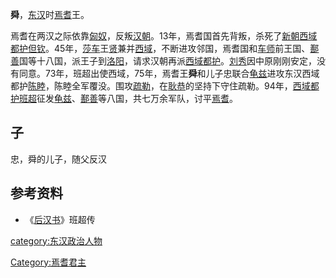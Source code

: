 '''舜'''，[[东汉|东汉]]时[[焉耆|焉耆]]王。

焉耆在两汉之际依靠[[匈奴|匈奴]]，反叛[[汉朝|汉朝]]。13年，焉耆国首先背叛，杀死了[[新朝|新朝]][[西域都护|西域都护]][[但钦|但钦]]。45年，[[莎车|莎车]]王[[贤_(莎车)|贤]]兼并[[西域|西域]]，不断进攻邻国，焉耆国和[[车师|车师]]前王国、[[鄯善|鄯善]]国等十八国，派王子到[[洛阳|洛阳]]，请求汉朝再派[[西域都护|西域都护]]。[[刘秀|刘秀]]因中原刚刚安定，没有同意。73年，班超出使西域，75年，焉耆王'''舜'''和儿子忠联合[[龟兹|龟兹]]进攻东汉西域都护[[陈睦|陈睦]]，陈睦全军覆没。围攻[[疏勒|疏勒]]，在[[耿恭|耿恭]]的坚持下守住疏勒。94年，[[西域都护|西域都护]][[班超|班超]]征发[[龟兹|龟兹]]、[[鄯善|鄯善]]等八国，共七万余军队，讨平[[焉耆|焉耆]]。
==子==
忠，舜的儿子，随父反汉
==参考资料==
*《[[后汉书|后汉书]]》班超传
{{start box}}
{{s-before|不详}}
{{s-title|[[焉耆|焉耆]][[国王|国王]]|75年左右}}
{{s-after|[[广_(焉耆)|广]]}}
{{end box}}
[[Category:焉耆君主|Category:焉耆君主]]
[[category:东汉政治人物|category:东汉政治人物]]